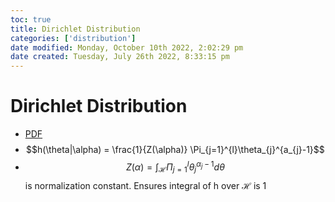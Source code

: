 ```yaml
---
toc: true
title: Dirichlet Distribution
categories: ['distribution']
date modified: Monday, October 10th 2022, 2:02:29 pm
date created: Tuesday, July 26th 2022, 8:33:15 pm
---
```


# Dirichlet Distribution
- [PDF](PDF.qmd)
- $$h(\theta|\alpha) = \frac{1}{Z(\alpha)} \Pi_{j=1}^{l}\theta_{j}^{a_{j}-1}$$
- $$Z(\alpha) = \int_{\mathcal{H}}\Pi_{j=1}^{l}\theta_{j}^{\alpha_{j}-1}d\theta$$ is normalization constant. Ensures integral of h over $\mathcal{H}$ is 1



